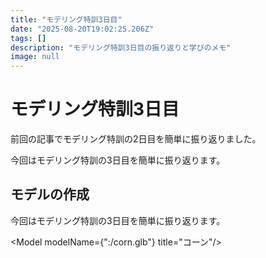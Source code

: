 ```yaml
---
title: "モデリング特訓3日目"
date: "2025-08-20T19:02:25.206Z"
tags: []
description: "モデリング特訓3日目の振り返りと学びのメモ"
image: null
---
```


# モデリング特訓3日目

前回の記事でモデリング特訓の2日目を簡単に振り返りました。

今回はモデリング特訓の3日目を簡単に振り返ります。

## モデルの作成

今回はモデリング特訓の3日目を簡単に振り返ります。

<Model modelName={":/corn.glb"} title="コーン"/>